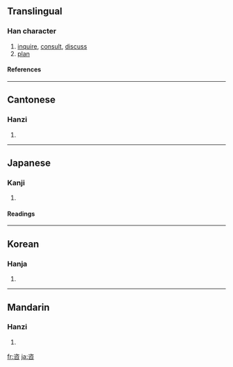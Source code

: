 {{see|谘}}

==Translingual==
===Han character===
{{Han char|rn=30|rad=口|as=06|sn=9|four=3760<sub>8</sub>|canj=戈人口 (IOR), 一人口 (MOR)}}
# [[inquire]], [[consult]], [[discuss]]
# [[plan]]
====References====
{{Han ref|kx=0186.110|dkj=03538|dj=0405.320|hdz=10621.040|uh=54A8|ud=21672|bh=AB74|bd=43892}}
----
==Cantonese==
===Hanzi===
{{yue-hanzi|jyut=|y=ji1}}
# {{defn|Cantonese}}
----
==Japanese==
===Kanji===
{{ja-kanji|grade=|rs=口06}}
# {{defn|Japanese}} 
====Readings====
{{ja-readings|on=[[し]] (shi)|kun=[[はかる]] (hakaru), [[あう]] (au)}}
----
==Korean==
===Hanja===
{{ko-hanja|hangeul=자|rv=ja|mr=cha}}
# {{defn|Korean}}
----
==Mandarin==
===Hanzi===
{{cmn-hanzi|pin=[[jiāo]] ([[jiao1]]), [[zī]] ([[zi1]])|wg=chiao<sup>1</sup>, tzu<sup>1</sup>}}
# {{defn|Mandarin}}

[[fr:咨]]
[[ja:咨]]
